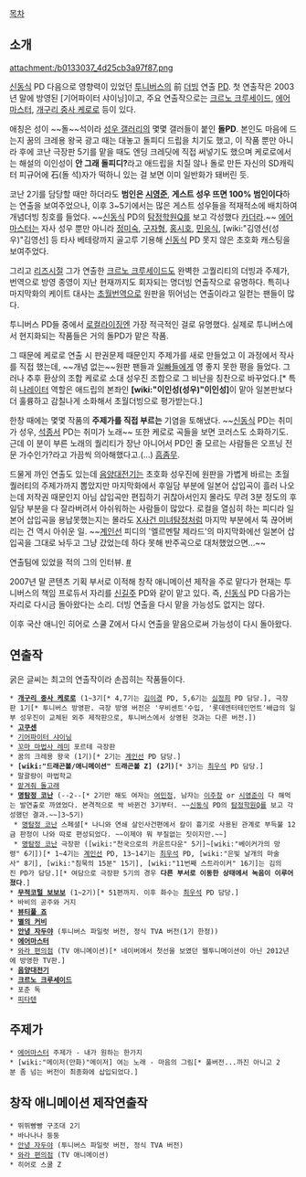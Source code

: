 [[목차]]
== 소개 ==
attachment:/b0133037_4d25cb3a97f87.png

[[신동식]] PD 다음으로 영향력이 있었던 [[투니버스]]의 前 [[더빙]] 연출 [[PD]]. 첫 연출작은 2003년 말에 방영된 [기어파이터 샤이닝]이고, 주요 연출작으로는 [[크르노 크루세이드]], [[에어마스터]], [[개구리 중사 케로로]] 등이 있다.

애칭은 성이 ~~돌~~석이라 [[성우 갤러리]]의 몇몇 갤러들이 붙인 '''돌PD'''. 본인도 마음에 드는지 꿈의 크레용 왕국 광고 때는 대놓고 돌피디 드립을 치기도 했고, 이 작품 뿐만 아니라 후에 코난 극장판 5기를 맡을 때도 엔딩 크레딧에 직접 써넣기도 했으며 케로로에서는 해설의 이인성이 '''안 그래 돌피디?'''라고 애드립을 치질 않나 돌로 만든 자신의 SD캐릭터 피규어에 石(돌 석)자가 떡하니 있는 걸 보면 이미 일반화가 돼버린 듯.

코난 2기를 담당할 때만 하더라도 '''범인은 [[시영준]]''', '''게스트 성우 뜨면 100% 범인이다'''하는 연출을 보여주었으나, 이후 3~5기에서는 많은 게스트 성우들을 적재적소에 배치하여 개념더빙 칭호를 들었다. ~~[[신동식]] PD의 [[탐정학원Q]]를 보고 각성했다 [[카더라]].~~ [[에어마스터]]는 자사 성우 뿐만 아니라 [[정미숙]], [[구자형]], [[홍시호]], [[민응식]], [wiki:"김영선(성우)"김영선] 등 타사 베테랑까지 골고루 기용해 [[신동식]] PD 못지 않은 초호화 캐스팅을 보여주었다.

그리고 [[리즈시절]] 그가 연출한 [[크르노 크루세이드]]도 완벽한 고퀄리티의 더빙과 주제가, 번역으로 방영 종영이 지난 현재까지도 회자되는 명더빙 연출작으로 유명하다. 특히나 마지막화의 케이트 대사는 [[초월번역]]으로 원판을 뛰어넘는 연출이라고 일컫는 팬들이 많다.

투니버스 PD들 중에서 [[로컬라이징]]엔 가장 적극적인 걸로 유명했다. 실제로 투니버스에서 현지화되는 작품들은 거의 돌PD가 맡은 작품. 

그 때문에 케로로 연출 시 판권문제 때문인지 주제가를 새로 만들었고 이 과정에서 작사를 직접 했는데, ~~개념 없는~~원판 팬들과 [[일빠]]들에게 영 좋지 못한 평을 들었다. 그러나 추후 환상의 조합 케로로 소대 성우진 조합으로 그 비난을 칭찬으로 바꾸었다.[* 특히 [[나레이터]] 역할은 애드립의 본좌인 '''[wiki:"이인성(성우)"이인성]'''이 맡아 일본판보다 더 훌륭하고 감칠나게 소화해서 초월더빙으로 평가받는다.]

한창 때에는 몇몇 작품의 '''주제가를 직접 부르는''' 기염을 토해냈다. ~~[[신동식]] PD는 취미가 성우, [[석종서]] PD는 취미가 노래~~ 또한 케로로 곡들을 보면 코러스도 소화하기도. 근데 이 분이 부른 노래의 퀄리티가 장난 아니어서 PD인 줄 모르는 사람들은 오프닝 전문 가수인가?라고 가끔씩 의아해했다고.(...) [[흠좀무]].

드물게 까인 연출도 있는데 [[음양대전기]]는 초호화 성우진에 원판을 가볍게 바르는 초월 퀄러티의 주제가까지 뽑았지만 마지막화에서 후일담 부분에 일본어 삽입곡이 흘러 나오는데 저작권 때문인지 아님 삽입곡만 편집하기 귀찮아서인지 몰라도 무려 3분 정도의 후일담 부분을 다 잘라버려서 아쉬워하는 사람들이 많았다. 로컬을 열심히 하는 피디라 일본어 삽입곡을 용납못했는지는 몰라도 [[X사건 미녀탐정]]처럼 마지막 부분에서 뚝 끊어버리는 건 역시 아쉬운 일. ~~[[계인선]] 피디의 '엘르멘탈 제라드'의 마지막화에선 일본어 삽입곡을 그대로 놔두고 그냥 갔었는데 하다 못해 반주곡으로 대처했었으면...~~

연출팀에 있었을 적의 그의 인터뷰. [http://blog.naver.com/dang_moo?Redirect=Log&logNo=40019205923 #]

2007년 말 콘텐츠 기획 부서로 이적해 창작 애니메이션 제작을 주로 맡다가 현재는 투니버스의 책임 프로듀서 자리를 [[신길주]] PD와 같이 맡고 있다. 즉, [[신동식]] PD 다음가는 자리로 다시금 돌아왔다는 소리. 더빙 연출을 다시 맡을 가능성도 없지는 않다.

이후 국산 애니인 히어로 스쿨 Z에서 다시 연출을 맡음으로써 가능성이 다시 돌아왔다.

== 연출작 ==
굵은 글씨는 최고의 연출작이라 손꼽히는 작품들이다.

 * '''[[개구리 중사 케로로]]''' (1~3기[* 4,7기는 [[김이경]] PD, 5,6기는 [[심정희]] PD 담당.], 극장판 1기[* 투니버스 방영판. 극장 방영 버전은 '무비센트'수입, '롯데엔터테인먼트'배급의 일부 성우진이 교체된 외주 제작판으로, 투니버스에서 상영된 것과는 다른 버전.])
 * '''[[고쿠센]]'''
 * [[기어파이터 샤이닝]]
 * [[꼬마 마법사 레미]] 포르테 극장판
 * 꿈의 크레용 왕국 (1기)[* 2기는 [[계인선]] PD 담당.]
 * '''[wiki:"드래곤볼/애니메이션" 드래곤볼 Z] (2기)'''[* 3기는 [[최우석]] PD 담당.]
 * 말괄량이 마법학교
 * [[맡겨줘 돌고래]]	
 * '''[[명탐정 코난]]''' (--2--[* 2기만 해도 여자는 [[여민정]], 남자는 [[이주창]] or [[시영준]]이 다 해먹는 발연출로 까였었다. 본격적으로 싹 바뀐건 3기부터. ~~[[신동식]] PD의 [[탐정학원Q]]를 보고 각성했던 결과.~~]3~5기)
  * [[명탐정 코난]] 스페셜[* 나니와 연쇄 살인사건편에서 칼이 흉기로 사용된 관계로 부득불 12금 판정이 나와 따로 편성되었다. ~~이제야 뭐 부질없는 짓이지만.~~]
  * [[명탐정 코난]] 극장판 ([wiki:"천국으로의 카운트다운" 5기]~[wiki:"베이커가의 망령" 6기])[* 1~4기는 [[계인선]] PD, 13~14기는 [[최우석]] PD, [wiki:"은빛 날개의 마술사" 8기], [wiki:"침묵의 15분" 15기], [wiki:"11번째 스트라이커" 16기]는 김의진 PD가 담당.][* 여담으로 극장판 5기의 경우 '''다른 부서로 이동한 상태에서 녹음이 이루어졌다'''.]
 * '''[[무적코털 보보보]]''' (1~2기)[* 51편까지. 이후 화수는 [[최우석]] PD 담당.]
 * 바비의 공주와 거지
 * '''[[뷰티풀 죠]]'''
 * '''[[별의 커비]]'''
 * '''[[안녕 자두야]]''' (투니버스 파일럿 버전, 정식 TVA 버전(1기 한정))
 * '''[[에어마스터]]'''
 * [[와라 편의점]] (TV 애니메이션)[* 네이버에서 첫선을 보였던 웹투니메이션이 아닌 2012년에 방영한 TV판.]
 * '''[[음양대전기]]'''
 * '''[[크르노 크루세이드]]'''
 * 포춘 독
 * [[피타텐]]

== 주제가 ==
 * [[에어마스터]] 주제가 - 내가 원하는 한가지
 * [wiki:"메이저(만화)"메이저] 여는 노래 - 마음의 그림[* 풀버전...까진 아니고 2분 좀 넘는 버전이 최종화에 삽입되었다.]

== 창작 애니메이션 제작연출작 ==
 * 뛰뛰빵빵 구조대 2기
 * 바나나나 둥둥
 * [[안녕 자두야]] (투니버스 파일럿 버전, 정식 TVA 버전)
 * [[와라 편의점]] (TV 애니메이션)
 * 히어로 스쿨 Z
